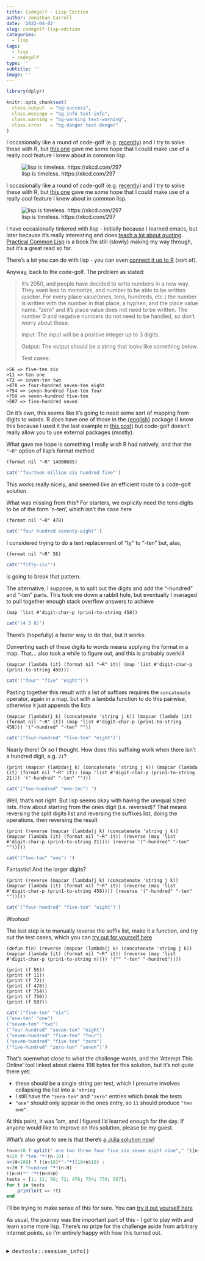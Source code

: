```yaml
---
title: Codegolf - Lisp Edition
author: Jonathan Carroll
date: '2022-04-02'
slug: codegolf-lisp-edition
categories:
  - lisp
tags:
  - lisp
  - codegolf
type: ''
subtitle: ''
image: ''
---
```


```r
library(dplyr)

knitr::opts_chunk$set(
  class.output  = "bg-success",
  class.message = "bg-info text-info",
  class.warning = "bg-warning text-warning",
  class.error   = "bg-danger text-danger"
)
```

I occasionally like a round of code-golf (e.g. [recently](https://jcarroll.com.au/2022/03/26/codegolfing-minecraft-lighting/)) and I try to solve these with R, but [this one](https://codegolf.stackexchange.com/questions/245778/numbers-in-2050) gave me some hope that I could make use of a really cool feature I knew about in common lisp.

![lisp is timeless. https://xkcd.com/297](2022/04/02/codegolf-lisp-edition/images/lisp_cycles.png)

<!--more-->

I occasionally like a round of code-golf (e.g. [recently](https://jcarroll.com.au/2022/03/26/codegolfing-minecraft-lighting/)) and I try to solve these with R, but [this one](https://codegolf.stackexchange.com/questions/245778/numbers-in-2050) gave me some hope that I could make use of a really cool feature I knew about in common lisp.

![lisp is timeless. https://xkcd.com/297](2022/04/02/codegolf-lisp-edition/images/lisp_cycles.png)

I have occasionally tinkered with lisp - initially because I learned emacs, but later because it's really interesting and does [teach a lot about quoting](https://www.milesmcbain.com/posts/the-roots-of-quotation/). [Practical Common Lisp](https://www.amazon.com.au/Practical-Common-LISP-Peter-Seibel/dp/1590592395) is a book I'm still (slowly) making my way through, but it's a great read so far.

There's a lot you can do with lisp - you can even [connect it up to R](https://github.com/dirkschumacher/llr) (sort of).

Anyway, back to the code-golf. The problem as stated:

>It's 2050, and people have decided to write numbers in a new way. They want less to memorize, and number to be able to be written quicker.
For every place value(ones, tens, hundreds, etc.) the number is written with the number in that place, a hyphen, and the place value name. "zero" and it's place value does not need to be written.
The number 0 and negative numbers do not need to be handled, so don't worry about those.
>
>Input:
>The input will be a positive integer up to 3 digits.
>
>Output:
>The output should be a string that looks like something below.
>
>Test cases:

```
>56 => five-ten six
>11 => ten one
>72 => seven-ten two
>478 => four-hundred seven-ten eight
>754 => seven-hundred five-ten four
>750 => seven-hundred five-ten
>507 => five-hundred seven
```

On it's own, this seems like it's going to need some sort of mapping from digits to words. R _does_ have one of those in the [{english}](https://cran.r-project.org/package=english) package (I know this because I used it the last example in [this post](https://jcarroll.com.au/2020/03/09/iseven-without-modulo/)) but code-golf doesn't really allow you to use external packages (mostly).

What gave me hope is something I really wish R had natively, and that the `"~R"` option of lisp's format method

```
(format nil "~R" 14000605) 
```
```r
cat('"fourteen million six hundred five"')
```
This works really nicely, and seemed like an efficient route to a code-golf solution. 

What was missing from this? For starters, we explicity need the tens digits to be of the form 'n-ten', which isn't the case here
```
(format nil "~R" 478) 
```
```r
cat('"four hundred seventy-eight"')
```
I considered trying to do a text replacement of "ty" to "-ten" but, alas,
```
(format nil "~R" 56) 
```
```r
cat('"fifty-six"')
```
is going to break that pattern.

The alternative, I suppose, is to split out the digits and add the "-hundred" and "-ten" parts. This took me down a rabbit hole, but eventually I managed to pull together enough stack overflow answers to achieve
```
(map 'list #'digit-char-p (prin1-to-string 458))
```
```r
cat('(4 5 8)')
```
There's (hopefully) a faster way to do that, but it works.

Converting each of these digits to words means applying the format in a map. That... also took a while to figure out, and this is probably overkill
```
(mapcar (lambda (it) (format nil "~R" it)) (map 'list #'digit-char-p (prin1-to-string 458)))
```
```r
cat('("four" "five" "eight")')
```
Pasting together this result with a list of suffixes requires the `concatenate` operator, again in a map, but with a lambda function to do this pairwise, otherwise it just appends the lists
```
(mapcar (lambda(j k) (concatenate 'string j k)) (mapcar (lambda (it) (format nil "~R" it)) (map 'list #'digit-char-p (prin1-to-string 458))) '("-hundred" "-ten" ""))
```
```r
cat('("four-hundred" "five-ten" "eight")')
```
Nearly there! Or so I thought. How does this suffixing work when there isn't a hundred digit, e.g. `21`?
```
(print (mapcar (lambda(j k) (concatenate 'string j k)) (mapcar (lambda (it) (format nil "~R" it)) (map 'list #'digit-char-p (prin1-to-string 21))) '("-hundred" "-ten" "")))
```
```r
cat('("two-hundred" "one-ten") ')
```
Well, that's not right. But lisp seems okay with having the unequal sized lists. How about starting from the ones digit (i.e. reversed)? That means reversing the split digits list and reversing the suffixes list, doing the operations, then reversing the result
```
(print (reverse (mapcar (lambda(j k) (concatenate 'string j k)) (mapcar (lambda (it) (format nil "~R" it)) (reverse (map 'list #'digit-char-p (prin1-to-string 21)))) (reverse '("-hundred" "-ten" "")))))
```
```r
cat('("two-ten" "one") ')
```
Fantastic! And the larger digits?
```
(print (reverse (mapcar (lambda(j k) (concatenate 'string j k)) (mapcar (lambda (it) (format nil "~R" it)) (reverse (map 'list #'digit-char-p (prin1-to-string 458)))) (reverse '("-hundred" "-ten" "")))))
```
```r
cat('("four-hundred" "five-ten" "eight")')
```
Woohoo!

The last step is to manually reverse the suffix list, make it a function, and try out the test cases, which you can [try out for yourself here](https://ato.pxeger.com/run?1=hVBNToQwFI5bzuDipS4oiyaDGWSSiXMIb9CBAh2hJe1jxpUXcYOJXsU76GlsB4cBNjZpmrzv9_Xtw-6zun8PPjss2Ob7i-ai6BQUVEVAjTgKYwXQhrcZN0Br3uxzTg_w7NBMq4yjUO5CaNFIVYJHoiUfqEQ3LLRpOIKSNZDXJwJuuMiAsJYW4S7MZSmRZRU3rAXaOuuYoWZ_ISpyB0JKCBDmCvin6lRuRE48FMCwzc_N7VmLLhuSB6fZbuFxB4U8Cq8DK1-CKyOOR4YHtRITML0fQesaq7MeT3pCWaeba4TuzKXTRCBkWeHUNVkvbC-asaN3milW_ygm5GSVzpeeNRo-qe-H9xc)
```
(defun f(n) (reverse (mapcar (lambda(j k) (concatenate 'string j k)) (mapcar (lambda (it) (format nil "~R" it)) (reverse (map 'list #'digit-char-p (prin1-to-string n)))) '("" "-ten" "-hundred"))))

(print (f 56))
(print (f 11))
(print (f 72))
(print (f 478))
(print (f 754))
(print (f 750))
(print (f 507))
```
```r
cat('("five-ten" "six") 
("one-ten" "one") 
("seven-ten" "two") 
("four-hundred" "seven-ten" "eight") 
("seven-hundred" "five-ten" "four") 
("seven-hundred" "five-ten" "zero") 
("five-hundred" "zero-ten" "seven")')
```
That's soemwhat close to what the challenge wants, and the 'Attempt This Online' tool linked about claims 198 bytes for this solution, but it's not *quite* there yet:

* these should be a single string per test, which I presume involves collapsing the list into a `'string`
* I still have the `"zero-ten"` and `"zero"` entries which break the tests
* `"one"` should only appear in the ones entry, so `11` should produce `"ten one"`.

At this point, it was 1am, and I figured I'd learned enough for the day. If anyone would like to improve on this solution, please be my guest.

What's also great to see is that there's [a Julia solution now](https://codegolf.stackexchange.com/a/245816/26763)!  
```julia
!n=n<10 ? split(" one two three four five six seven eight nine"," ")[n+1] :
n<20 ? "ten "*!(n-10) :
n<(H=100) ? !(n÷10)*"-"*!(10+n%10) :
n<2H ? "hundred "*!(n-H) :
!(n÷H)*"-"*!(H+n%H)
tests = [1; 11; 56; 72; 478; 754; 750; 507];
for t in tests
    println(t => !t)
end
```
I'll be trying to make sense of this for sure. You can [try it out yourself here](https://ato.pxeger.com/run?1=NZAxboNAEEV7TvFZKRLYRtpFdrBsE7dbp7VcRGIwG6HBgsHOXdK48Rmi1DlFbpOFmC1mR3_--9LM5_29r93b7XbvpUzWv98h57wzGnt059pJpNAwQa4NpGqJUDZ9i9JdCJ37QEcXYpA7VQJ2TGqhoOIDz80Rm4B36RCkxHvULIw4MToe9cjmRvt-D6_-fHl5ppLBYvScnyZXage66rloqXgk2GE0QnZirEds_FjgVaiTDjkOZmPSLVbPW2T-X2Zr36yWQ9Fe1tkxKJsWAscYmQD-nVvHUnMkyF8QShwQF__J04n-AA)

As usual, the journey was the important part of this - I got to play with and learn some more lisp. There's no prize for the challenge aside from arbitrary internet points, so I'm entirely happy with how this turned out.

<br />
<details>
  <summary>
    <tt>devtools::session_info()</tt>
  </summary>
```r
devtools::session_info()
```
</details>
<br />
